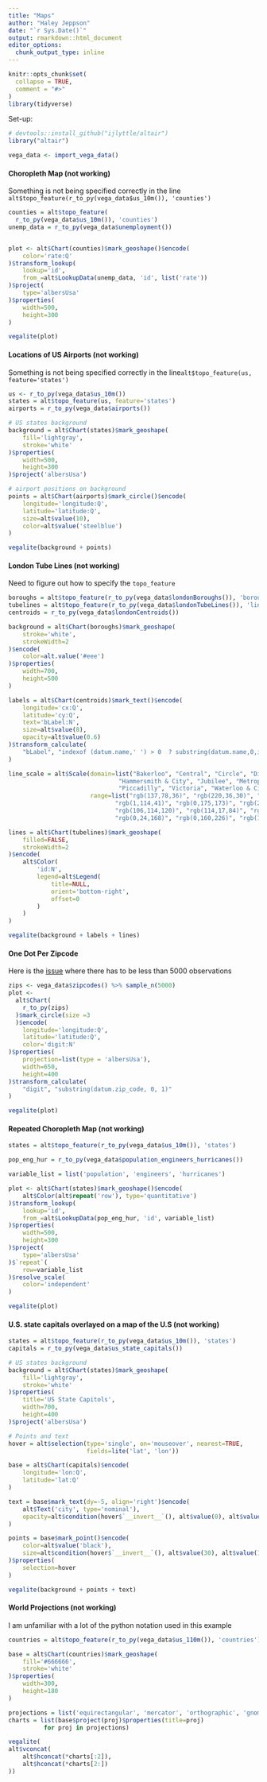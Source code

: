 ```yaml
---
title: "Maps"
author: "Haley Jeppson"
date: "`r Sys.Date()`"
output: rmarkdown::html_document
editor_options: 
  chunk_output_type: inline
---
```


```r
knitr::opts_chunk$set(
  collapse = TRUE,
  comment = "#>"
)
library(tidyverse)
```


Set-up:

```r
# devtools::install_github("ijlyttle/altair")
library("altair")

vega_data <- import_vega_data()
```


#### Choropleth Map (not working)

Something is not being specified correctly in the line `alt$topo_feature(r_to_py(vega_data$us_10m()), 'counties')`

```r
counties = alt$topo_feature(
  r_to_py(vega_data$us_10m()), 'counties')
unemp_data = r_to_py(vega_data$unemployment())


plot <- alt$Chart(counties)$mark_geoshape()$encode(
    color='rate:Q'
)$transform_lookup(
    lookup='id',
    from_=alt$LookupData(unemp_data, 'id', list('rate'))
)$project(
    type='albersUsa'
)$properties(
    width=500,
    height=300
)

vegalite(plot)
```

#### Locations of US Airports (not working)

Something is not being specified correctly in the line`alt$topo_feature(us, feature='states')`

```r
us <- r_to_py(vega_data$us_10m())
states = alt$topo_feature(us, feature='states')
airports = r_to_py(vega_data$airports())

# US states background
background = alt$Chart(states)$mark_geoshape(
    fill='lightgray',
    stroke='white'
)$properties(
    width=500,
    height=300
)$project('albersUsa')

# airport positions on background
points = alt$Chart(airports)$mark_circle()$encode(
    longitude='longitude:Q',
    latitude='latitude:Q',
    size=alt$value(10),
    color=alt$value('steelblue')
)

vegalite(background + points)
```

#### London Tube Lines (not working)

Need to figure out how to specify the `topo_feature`

```r

boroughs = alt$topo_feature(r_to_py(vega_data$londonBoroughs()), 'boroughs')
tubelines = alt$topo_feature(r_to_py(vega_data$londonTubeLines()), 'line')
centroids = r_to_py(vega_data$londonCentroids())

background = alt$Chart(boroughs)$mark_geoshape(
    stroke='white',
    strokeWidth=2
)$encode(
    color=alt.value('#eee')
)$properties(
    width=700,
    height=500
)

labels = alt$Chart(centroids)$mark_text()$encode(
    longitude='cx:Q',
    latitude='cy:Q',
    text='bLabel:N',
    size=alt$value(8),
    opacity=alt$value(0.6)
)$transform_calculate(
    "bLabel", "indexof (datum.name,' ') > 0  ? substring(datum.name,0,indexof(datum.name, ' ')) : datum.name"
)

line_scale = alt$Scale(domain=list("Bakerloo", "Central", "Circle", "District", "DLR",
                               "Hammersmith & City", "Jubilee", "Metropolitan", "Northern",
                               "Piccadilly", "Victoria", "Waterloo & City" ),
                       range=list("rgb(137,78,36)", "rgb(220,36,30)", "rgb(255,206,0)",
                              "rgb(1,114,41)", "rgb(0,175,173)", "rgb(215,153,175)",
                              "rgb(106,114,120)", "rgb(114,17,84)", "rgb(0,0,0)",
                              "rgb(0,24,168)", "rgb(0,160,226)", "rgb(106,187,170)"))

lines = alt$Chart(tubelines)$mark_geoshape(
    filled=FALSE,
    strokeWidth=2
)$encode(
    alt$Color(
        'id:N',
        legend=alt$Legend(
            title=NULL,
            orient='bottom-right',
            offset=0
        )
    )
)

vegalite(background + labels + lines)
```

#### One Dot Per Zipcode

Here is the [issue](https://github.com/altair-viz/altair/issues/611) where there has to be less than 5000 observations

```r
zips <- vega_data$zipcodes() %>% sample_n(5000)
plot <- 
  alt$Chart(
    r_to_py(zips)
  )$mark_circle(size =3
  )$encode(
    longitude='longitude:Q',
    latitude='latitude:Q',
    color='digit:N'
)$properties(
    projection=list(type = 'albersUsa'),
    width=650,
    height=400
)$transform_calculate(
    "digit", "substring(datum.zip_code, 0, 1)"
)

vegalite(plot)
```


#### Repeated Choropleth Map (not working)

```r
states = alt$topo_feature(r_to_py(vega_data$us_10m()), 'states')

pop_eng_hur = r_to_py(vega_data$population_engineers_hurricanes())

variable_list = list('population', 'engineers', 'hurricanes')

plot <- alt$Chart(states)$mark_geoshape()$encode(
    alt$Color(alt$repeat('row'), type='quantitative')
)$transform_lookup(
    lookup='id',
    from_=alt$LookupData(pop_eng_hur, 'id', variable_list)
)$properties(
    width=500,
    height=300
)$project(
    type='albersUsa'
)$`repeat`(
    row=variable_list
)$resolve_scale(
    color='independent'
)

vegalite(plot)

```

#### U.S. state capitals overlayed on a map of the U.S (not working)

```r

states = alt$topo_feature(r_to_py(vega_data$us_10m()), 'states')
capitals = r_to_py(vega_data$us_state_capitals())

# US states background
background = alt$Chart(states)$mark_geoshape(
    fill='lightgray',
    stroke='white'
)$properties(
    title='US State Capitols',
    width=700,
    height=400
)$project('albersUsa')

# Points and text
hover = alt$selection(type='single', on='mouseover', nearest=TRUE,
                      fields=lite('lat', 'lon'))

base = alt$Chart(capitals)$encode(
    longitude='lon:Q',
    latitude='lat:Q'
)

text = base$mark_text(dy=-5, align='right')$encode(
    alt$Text('city', type='nominal'),
    opacity=alt$condition(hover$`__invert__`(), alt$value(0), alt$value(1))
)

points = base$mark_point()$encode(
    color=alt$value('black'),
    size=alt$condition(hover$`__invert__`(), alt$value(30), alt$value(100))
)$properties(
    selection=hover
)

vegalite(background + points + text)
```

#### World Projections (not working)

I am unfamiliar with a lot of the python notation used in this example

```r

countries = alt$topo_feature(r_to_py(vega_data$us_110m()), 'countries')

base = alt$Chart(countries)$mark_geoshape(
    fill='#666666',
    stroke='white'
)$properties(
    width=300,
    height=180
)

projections = list('equirectangular', 'mercator', 'orthographic', 'gnomonic')
charts = list(base$project(proj)$properties(title=proj)
          for proj in projections)

vegalite(
alt$vconcat(
    alt$hconcat(*charts[:2]),
    alt$hconcat(*charts[2:])
))

```


